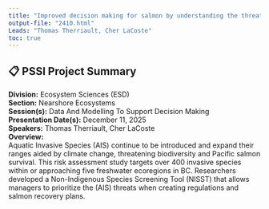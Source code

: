 ```yaml
---
title: "Improved decision making for salmon by understanding the threats of freshwater Aquatic Invasive Species both now and in the future"
output-file: "2410.html"
Leads: "Thomas Therriault, Cher LaCoste"
toc: true
---
```


## 📋 PSSI Project Summary

**Division:** Ecosystem Sciences (ESD)  
**Section:** Nearshore Ecosystems  
**Session(s):** Data And Modelling To Support Decision Making  
**Presentation Date(s):** December 11, 2025  
**Speakers:** Thomas Therriault, Cher LaCoste  
**Overview:**  
Aquatic Invasive Species (AIS) continue to be introduced and expand their ranges aided by climate change, threatening biodiversity and Pacific salmon survival. This risk assessment study targets over 400 invasive species within or approaching five freshwater ecoregions in BC. Researchers developed a Non-Indigenous Species Screening Tool (NISST) that allows managers to prioritize the (AIS) threats when creating regulations and salmon recovery plans.   

